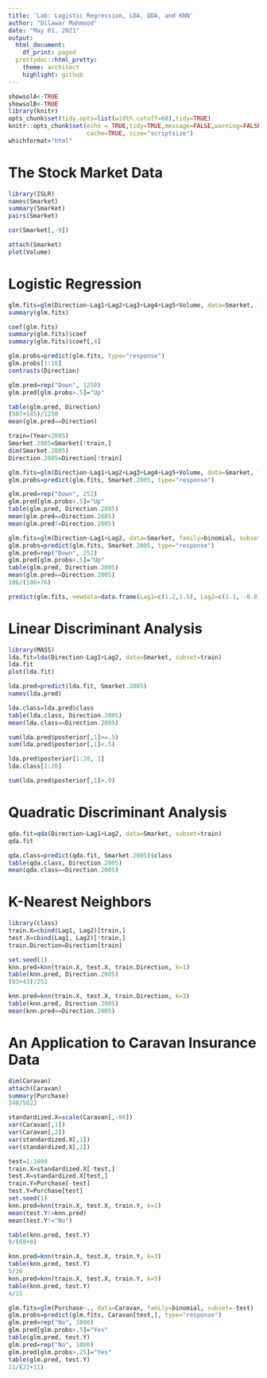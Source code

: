 ```yaml
---
title: 'Lab: Logistic Regression, LDA, QDA, and KNN'
author: "Dilawar Mahmood"
date: "May 01, 2021"
output:
  html_document:
    df_print: paged
  prettydoc::html_pretty:
    theme: architect
    highlight: github
---
```


```r
showsolA<-TRUE
showsolB<-TRUE
library(knitr)
opts_chunk$set(tidy.opts=list(width.cutoff=68),tidy=TRUE)
knitr::opts_chunk$set(echo = TRUE,tidy=TRUE,message=FALSE,warning=FALSE,strip.white=TRUE,prompt=FALSE,
                      cache=TRUE, size="scriptsize")
whichformat="html"
```

# The Stock Market Data

```r
library(ISLR)
names(Smarket)
summary(Smarket)
pairs(Smarket)
```

```r
cor(Smarket[,-9])
```

```r
attach(Smarket)
plot(Volume)
```

# Logistic Regression

```r
glm.fits=glm(Direction~Lag1+Lag2+Lag3+Lag4+Lag5+Volume, data=Smarket, family=binomial)
summary(glm.fits)
```

```r
coef(glm.fits)
summary(glm.fits)$coef
summary(glm.fits)$coef[,4]
```

```r
glm.probs=predict(glm.fits, type="response")
glm.probs[1:10]
contrasts(Direction)
```

```r
glm.pred=rep("Down", 1250)
glm.pred[glm.probs>.5]="Up"
```

```r
table(glm.pred, Direction)
(507+145)/1250
mean(glm.pred==Direction)
```

```r
train=(Year<2005)
Smarket.2005=Smarket[!train,]
dim(Smarket.2005)
Direction.2005=Direction[!train]
```

```r
glm.fits=glm(Direction~Lag1+Lag2+Lag3+Lag4+Lag5+Volume, data=Smarket, family=binomial, subset=train)
glm.probs=predict(glm.fits, Smarket.2005, type="response")
```

```r
glm.pred=rep("Down", 252)
glm.pred[glm.probs>.5]="Up"
table(glm.pred, Direction.2005)
mean(glm.pred==Direction.2005)
mean(glm.pred!=Direction.2005)
```

```r
glm.fits=glm(Direction~Lag1+Lag2, data=Smarket, family=binomial, subset=train)
glm.probs=predict(glm.fits, Smarket.2005, type="response")
glm.pred=rep("Down", 252)
glm.pred[glm.probs>.5]="Up"
table(glm.pred, Direction.2005)
mean(glm.pred==Direction.2005)
106/(106+76)
```

```r
predict(glm.fits, newdata=data.frame(Lag1=c(1.2,1.5), Lag2=c(1.1, -0.8)), type="response")
```

# Linear Discriminant Analysis

```r
library(MASS)
lda.fit=lda(Direction~Lag1+Lag2, data=Smarket, subset=train)
lda.fit
plot(lda.fit)
```

```r
lda.pred=predict(lda.fit, Smarket.2005)
names(lda.pred)
```

```r
lda.class=lda.pred$class
table(lda.class, Direction.2005)
mean(lda.class==Direction.2005)
```

```r
sum(lda.pred$posterior[,1]>=.5)
sum(lda.pred$posterior[,1]<.5)
```

```r
lda.pred$posterior[1:20, 1]
lda.class[1:20]
```

```r
sum(lda.pred$posterior[,1]>.9)
```

# Quadratic Discriminant Analysis

```r
qda.fit=qda(Direction~Lag1+Lag2, data=Smarket, subset=train)
qda.fit
```

```r
qda.class=predict(qda.fit, Smarket.2005)$class
table(qda.class, Direction.2005)
mean(qda.class==Direction.2005)
```

# K-Nearest Neighbors

```r
library(class)
train.X=cbind(Lag1, Lag2)[train,]
test.X=cbind(Lag1, Lag2)[!train,]
train.Direction=Direction[train]
```

```r
set.seed(1)
knn.pred=knn(train.X, test.X, train.Direction, k=1)
table(knn.pred, Direction.2005)
(83+43)/252
```

```r
knn.pred=knn(train.X, test.X, train.Direction, k=3)
table(knn.pred, Direction.2005)
mean(knn.pred==Direction.2005)
```

# An Application to Caravan Insurance Data

```r
dim(Caravan)
attach(Caravan)
summary(Purchase)
348/5822
```

```r
standardized.X=scale(Caravan[,-86])
var(Caravan[,1])
var(Caravan[,2])
var(standardized.X[,1])
var(standardized.X[,2])
```

```r
test=1:1000
train.X=standardized.X[-test,]
test.X=standardized.X[test,]
train.Y=Purchase[-test]
test.Y=Purchase[test]
set.seed(1)
knn.pred=knn(train.X, test.X, train.Y, k=1)
mean(test.Y!=knn.pred)
mean(test.Y!="No")
```

```r
table(knn.pred, test.Y)
9/(68+9)
```

```r
knn.pred=knn(train.X, test.X, train.Y, k=3)
table(knn.pred, test.Y)
5/26
knn.pred=knn(train.X, test.X, train.Y, k=5)
table(knn.pred, test.Y)
4/15
```

```r
glm.fits=glm(Purchase~., data=Caravan, family=binomial, subset=-test)
glm.probs=predict(glm.fits, Caravan[test,], type="response")
glm.pred=rep("No", 1000)
glm.pred[glm.probs>.5]="Yes"
table(glm.pred, test.Y)
glm.pred=rep("No", 1000)
glm.pred[glm.probs>.25]="Yes"
table(glm.pred, test.Y)
11/(22+11)
```